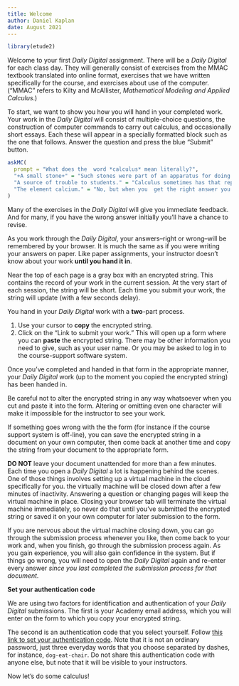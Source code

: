 ```yaml
---
title: Welcome
author: Daniel Kaplan
date: August 2021
---
```


```r
library(etude2)
```

Welcome to your first *Daily Digital* assignment. There will be a *Daily Digital* for each class day. They will generally consist of exercises from the MMAC textbook translated into online format, exercises that we have written specifically for the course, and exercises about use of the computer. ("MMAC" refers to Kilty and McAllister, *Mathematical Modeling and Applied Calculus*.)

To start, we want to show you how you will hand in your completed work. Your work in the *Daily Digital* will consist of multiple-choice questions, the construction of computer commands to carry out calculus, and occasionally short essays. Each these will appear in a specially formatted block such  as the one that follows.
Answer the question and press the blue  "Submit" button.

```r
askMC(
  prompt = "What does the  word *calculus* mean literally?",
  "+A small stone+" = "Such stones were part of an apparatus for doing numerical calculations, back in the days before  the pencil was invented.",
  "A source of trouble to students." = "Calculus sometimes has that reputation, but as they say, \"No pain, no gain.\". Find a better answer.",
  "The element calcium." = "No, but when you  get the right answer you'll realize the two are related in some cases."
)
```

Many of the exercises in the *Daily Digital* will give you immediate feedback. And for many, if you have the wrong answer initially you'll have a chance to revise.

As you work through the *Daily Digital*, your answers--right or wrong--will be remembered by your browser. It is much the same as if you were writing your answers on paper. Like paper assignments, your instructor doesn't know about your work **until you hand it in**.

Near the top of each page is a gray box with an encrypted string. This contains the record of your work in the current session. At the very start of each session, the string will be short.  Each time you submit your work, the string will update (with a few seconds delay).

You hand in your *Daily Digital* work with a **two**-part process.

1. Use your cursor to **copy** the encrypted string.
2. Click on the "Link to submit your work." This will open up a form where you can **paste** the encrypted string. There may be other information you need to give, such as your user name. Or you may be asked to log in to the course-support software system.

Once you've completed and handed in that form in the appropriate manner, your *Daily Digital* work (up to the moment you copied the encrypted string) has been handed in.

Be careful not to alter the encrypted string in any way whatsoever when you cut and paste it into the form. Altering or omitting even one character will make it impossible for the instructor to see your work.

If something goes wrong with the the form (for instance if the course support system is off-line), you can save the encrypted string in a document on your own computer, then come back at  another time and copy the string from your document to the appropriate form.

**DO NOT** leave your document unattended for more than a few minutes. Each time you  open a *Daily Digital* a lot is happening behind the scenes. One of those things involves setting up  a virtual machine in the cloud specifically for you. the virtually machine will be closed down after a few minutes of inactivity. Answering a question or changing pages will keep the virtual machine in  place.  Closing your browser tab will terminate the virtual machine immediately, so never do that until you've submitted the encrypted string or saved it on your own computer for later submission to the form.

If you are nervous about the virtual machine closing down, you can go through the submission process whenever you like, then come back to your work and, when you finish, go through the submission process again. As you gain experience, you will also  gain confidence in the system. But if things go wrong, you will need to open the *Daily Digital* again and re-enter every answer *since you last completed the submission process for that document.*

**Set your authentication code**

We are using two factors for identification and authentication of your *Daily Digital* submissions. The first is your Academy email address, which you will enter on the form to which you copy your encrypted string.

The second is an authentication code that you select yourself. Follow
<a href="https://docs.google.com/forms/d/e/1FAIpQLSc-wCufF_a5o63cjO7eOxBngYWyRNjCe44QoV-VQxG5wimp_Q/viewform?usp=sf_link" target="_blank">this link to set your authentication code</a>. Note that it is not an ordinary password, just three everyday words that you choose separated by dashes, for instance, `dog-eat-chair`. Do not share this authentication code with anyone else, but note that it will be visible to your instructors.

Now let's do some calculus!


